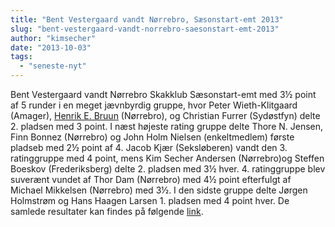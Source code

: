 ```yaml
---
title: "Bent Vestergaard vandt Nørrebro, Sæsonstart-emt 2013"
slug: "bent-vestergaard-vandt-norrebro-saesonstart-emt-2013"
author: "kimsecher"
date: "2013-10-03"
tags: 
  - "seneste-nyt"
---
```


Bent Vestergaard vandt Nørrebro Skakklub Sæsonstart-emt med 3½ point af 5 runder i en meget jævnbyrdig gruppe, hvor Peter Wieth-Klitgaard (Amager), [Henrik E. Bruun](http://ksu.dk/kalender/dotnet/spiller_detaljer.aspx?tur_id=1563&lod=3) (Nørrebro), og Christian Furrer (Sydøstfyn) delte 2. pladsen med 3 point. I næst højeste rating gruppe delte Thore N. Jensen, Finn Bonnez (Nørrebro) og John Holm Nielsen (enkeltmedlem) første pladseb med 2½ point af 4. Jacob Kjær (Seksløberen) vandt den 3. ratinggruppe med 4 point, mens Kim Secher Andersen (Nørrebro)og Steffen Boeskov (Frederiksberg) delte 2. pladsen med 3½ hver. 4. ratinggruppe blev suverænt vundet af Thor Dam (Nørrebro) med 4½ point efterfulgt af Michael Mikkelsen (Nørrebro) med 3½. I den sidste gruppe delte Jørgen Holmstrøm og Hans Haagen Larsen 1. pladsen med 4 point hver. De samlede resultater kan findes på følgende [link](http://ksu.dk/kalender/dotnet/tabel.aspx?id=1213).
